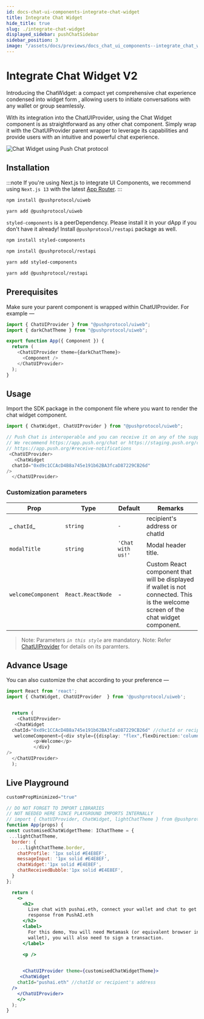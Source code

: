 ```yaml
---
id: docs-chat-ui-components-integrate-chat-widget
title: Integrate Chat Widget
hide_title: true
slug: ./integrate-chat-widget
displayed_sidebar: pushChatSidebar
sidebar_position: 3
image: "/assets/docs/previews/docs_chat_ui_components--integrate_chat_widget.png"
---
```


# Integrate Chat Widget V2




Introducing the ChatWidget: a compact yet comprehensive chat experience condensed into widget form , allowing users to initiate conversations with any wallet or group seamlessly.

With its integration into the ChatUIProvider, using the Chat Widget component is as straightforward as any other chat component. Simply wrap it with the ChatUIProvider parent wrapper to leverage its capabilities and provide users with an intuitive and powerful chat experience.

![Chat Widget using Push Chat protocol](/assets/docs/chat/ui-components/integrate-chat-widget/chat-widget-preview.png)

<head>
  <title>Integrate Chat Widget V2 | UI Components | Push Chat | Push Documentation</title>
</head>


## Installation

:::note
If you're using Next.js to integrate UI Components, we recommend using `Next.js 13` with the latest [App Router](https://nextjs.org/docs/app).
:::

<Tabs className="installation" groupId="bot-installation">
  <TabItem value="npm" default>

```zsh
npm install @pushprotocol/uiweb
```

  </TabItem>

  <TabItem value="yarn" default>

```zsh
yarn add @pushprotocol/uiweb
```

  </TabItem>
</Tabs>

`styled-components` is a peerDependency. Please install it in your dApp if you don't have it already! Install `@pushprotocol/restapi` package as well.

<Tabs className="installation" groupId="bot-installation">
  <TabItem value="npm" default>

```zsh
npm install styled-components

npm install @pushprotocol/restapi
```

  </TabItem>

  <TabItem value="yarn" default>

```zsh
yarn add styled-components

yarn add @pushprotocol/restapi
```

  </TabItem>
</Tabs>

## Prerequisites

Make sure your parent component is wrapped within ChatUIProvider. For example —

```typescript
import { ChatUIProvider } from "@pushprotocol/uiweb";
import { darkChatTheme } from "@pushprotocol/uiweb";

export function App({ Component }) {
  return (
    <ChatUIProvider theme={darkChatTheme}>
      <Component />
    </ChatUIProvider>
  );
}
```

## Usage

Import the SDK package in the component file where you want to render the chat widget component.

<Tabs className="codetabs" groupId="code-examples">
  <TabItem value="react" attributes={{className: "codetab react"}} default>

  ```typescript
  import { ChatWidget, ChatUIProvider } from "@pushprotocol/uiweb";

  // Push Chat is interoperable and you can receive it on any of the supported platforms
  // We recommend https://app.push.org/chat or https://staging.push.org/chat or Push mobile app 
  // https://app.push.org/#receive-notifications
   <ChatUIProvider>
     <ChatWidget
    chatId="0xd9c1CCAcD4B8a745e191b62BA3fcaD87229CB26d"
  />
    </ChatUIProvider>
  
  ```

  </TabItem>
</Tabs>

### Customization parameters

| Prop            | Type          | Default      | Remarks |
|-----------------|---------------|--------------|---------|
| _ `chatId`_  | `string`    | `-`          | recipient's address or chatId  |
| `modalTitle`    | `string`      | `'Chat with us!'` | Modal header title. |
| `welcomeComponent`    | `React.ReactNode`      | - | Custom React component that will be displayed if wallet is not connected. This is the welcome screen of the chat widget component.                                                                                                     |

> Note: Parameters _`in this style`_ are mandatory.
> Note: Refer [ChatUIProvider](/docs/chat/ui-components/Advanced/ChatUIProvider/) for details on its paramters.

## Advance Usage

You can also customize the chat according to your preference —

<Tabs className="codetabs" groupId="code-examples">
  <TabItem value="react" attributes={{className: "codetab react"}} default>

  ```typescript
  import React from 'react';
  import { ChatWidget, ChatUIProvider  } from '@pushprotocol/uiweb';

  
    return (
      <ChatUIProvider>
     <ChatWidget
    chatId="0xd9c1CCAcD4B8a745e191b62BA3fcaD87229CB26d" //chatId or recipient's address
     welcomeComponent={<div style={{display: "flex",flexDirection:'column',border:'1px solid black',overflow:'auto',height:'100%',width:'100%'}}>
            <p>Welcome</p>
            </div}
  />
    </ChatUIProvider>
    );

```

  </TabItem>
</Tabs>

## Live Playground

```jsx live
customPropMinimized="true"

// DO NOT FORGET TO IMPORT LIBRARIES
// NOT NEEDED HERE SINCE PLAYGROUND IMPORTS INTERNALLY
// import { ChatUIProvider, ChatWidget, lightChatTheme } from @pushprotocol/uiweb;
function App(props) {
const customisedChatWidgetTheme: IChatTheme = {
 ...lightChatTheme,
  border: {
    ...lightChatTheme.border,
    chatProfile: '1px solid #E4E8EF',
    messageInput: '1px solid #E4E8EF',
    chatWidget:'1px solid #E4E8EF',
    chatReceivedBubble:'1px solid #E4E8EF',
  }
};

  return (
    <>
      <h2>
        Live chat with pushai.eth, connect your wallet and chat to get sassy
        response from PushAI.eth
      </h2>
      <label>
        For this demo, You will need Metamask (or equivalent browser injected
        wallet), you will also need to sign a transaction.
      </label>

      <p />
     

      <ChatUIProvider theme={customisedChatWidgetTheme}>
     <ChatWidget
    chatId="pushai.eth" //chatId or recipient's address
  />
    </ChatUIProvider>
    </>
  );
}
```
